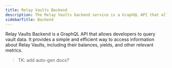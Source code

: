 ```yaml
---
title: Relay Vaults Backend
description: The Relay Vaults backend service is a GraphQL API that allows developers to query vault data.
sidebarTitle: Backend
---
```


Relay Vaults Backend is a GraphQL API that allows developers to query vault data. It provides a simple and efficient way to access information about Relay Vaults, including their balances, yields, and other relevant metrics.

> TK: add auto-gen docs?
